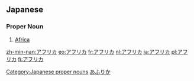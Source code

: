 == Japanese == 
===Proper Noun===
{{ja-pos|ka|hira=あふりか|rom=afurika}}
# [[Africa]]

[[Category:Japanese proper nouns]]

[[Category:ja:Continents|あふりか]]

[[zh-min-nan:アフリカ]]
[[eo:アフリカ]]
[[fr:アフリカ]]
[[nl:アフリカ]]
[[ja:アフリカ]]
[[pl:アフリカ]]
[[fi:アフリカ]]